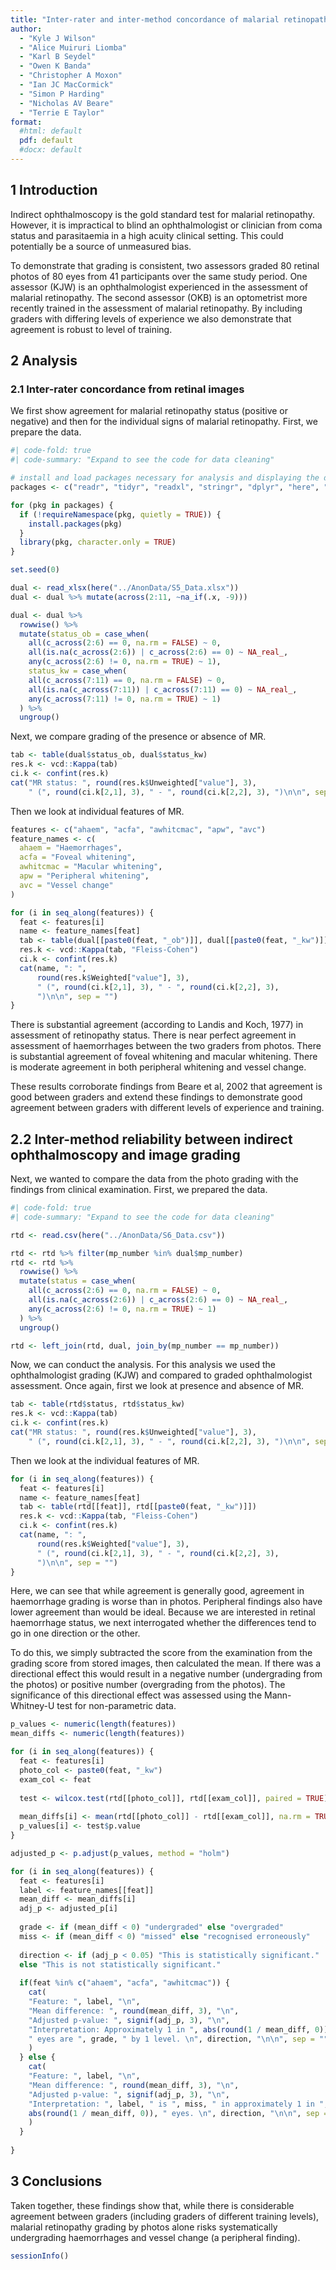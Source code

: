 ```yaml
---
title: "Inter-rater and inter-method concordance of malarial retinopathy grading"
author: 
  - "Kyle J Wilson"
  - "Alice Muiruri Liomba"
  - "Karl B Seydel"
  - "Owen K Banda"
  - "Christopher A Moxon"
  - "Ian JC MacCormick"
  - "Simon P Harding"
  - "Nicholas AV Beare"
  - "Terrie E Taylor"
format:
  #html: default
  pdf: default
  #docx: default
---
```


## 1 Introduction 

Indirect ophthalmoscopy is the gold standard test for malarial retinopathy. However, it is impractical to blind an ophthalmologist or clinician from coma status and parasitaemia in a high acuity clinical setting. This could potentially be a source of unmeasured bias.

To demonstrate that grading is consistent, two assessors graded 80 retinal photos of 80 eyes from 41 participants over the same study period. One assessor (KJW) is an ophthalmologist experienced in the assessment of malarial retinopathy. The second assessor (OKB) is an optometrist more recently trained in the assessment of malarial retinopathy. By including graders with differing levels of experience we also demonstrate that agreement is robust to level of training. 

## 2 Analysis
### 2.1 Inter-rater concordance from retinal images

We first show agreement for malarial retinopathy status (positive or negative) and then for the individual signs of malarial retinopathy. First, we prepare the data.

```r
#| code-fold: true
#| code-summary: "Expand to see the code for data cleaning"

# install and load packages necessary for analysis and displaying the data
packages <- c("readr", "tidyr", "readxl", "stringr", "dplyr", "here", "vcd")

for (pkg in packages) {
  if (!requireNamespace(pkg, quietly = TRUE)) {
    install.packages(pkg)
  }
  library(pkg, character.only = TRUE)
}

set.seed(0)

dual <- read_xlsx(here("../AnonData/S5_Data.xlsx"))
dual <- dual %>% mutate(across(2:11, ~na_if(.x, -9)))

dual <- dual %>%
  rowwise() %>%
  mutate(status_ob = case_when(
    all(c_across(2:6) == 0, na.rm = FALSE) ~ 0,
    all(is.na(c_across(2:6)) | c_across(2:6) == 0) ~ NA_real_,
    any(c_across(2:6) != 0, na.rm = TRUE) ~ 1),
    status_kw = case_when(
    all(c_across(7:11) == 0, na.rm = FALSE) ~ 0,
    all(is.na(c_across(7:11)) | c_across(7:11) == 0) ~ NA_real_,
    any(c_across(7:11) != 0, na.rm = TRUE) ~ 1)
  ) %>%
  ungroup()
```

Next, we compare grading of the presence or absence of MR.

```r
tab <- table(dual$status_ob, dual$status_kw)
res.k <- vcd::Kappa(tab)
ci.k <- confint(res.k)
cat("MR status: ", round(res.k$Unweighted["value"], 3), 
    " (", round(ci.k[2,1], 3), " - ", round(ci.k[2,2], 3), ")\n\n", sep = "")
```

Then we look at individual features of MR.

```r
features <- c("ahaem", "acfa", "awhitcmac", "apw", "avc")
feature_names <- c(
  ahaem = "Haemorrhages",
  acfa = "Foveal whitening",
  awhitcmac = "Macular whitening",
  apw = "Peripheral whitening",
  avc = "Vessel change"
)

for (i in seq_along(features)) {
  feat <- features[i]
  name <- feature_names[feat]
  tab <- table(dual[[paste0(feat, "_ob")]], dual[[paste0(feat, "_kw")]])
  res.k <- vcd::Kappa(tab, "Fleiss-Cohen")
  ci.k <- confint(res.k)
  cat(name, ": ", 
      round(res.k$Weighted["value"], 3), 
      " (", round(ci.k[2,1], 3), " - ", round(ci.k[2,2], 3), 
      ")\n\n", sep = "")
}
```

There is substantial agreement (according to Landis and Koch, 1977) in assessment of retinopathy status. There is near perfect agreement in assessment of haemorrhages between the two graders from photos. There is substantial agreement of foveal whitening and macular whitening. There is moderate agreement in both peripheral whitening and vessel change.

These results corroborate findings from Beare et al, 2002 that agreement is good between graders and extend these findings to demonstrate good agreement between graders with different levels of experience and training. 

## 2.2 Inter-method reliability between indirect ophthalmoscopy and image grading

Next, we wanted to compare the data from the photo grading with the findings from clinical examination. First, we prepared the data.

```r
#| code-fold: true
#| code-summary: "Expand to see the code for data cleaning"

rtd <- read.csv(here("../AnonData/S6_Data.csv"))

rtd <- rtd %>% filter(mp_number %in% dual$mp_number)
rtd <- rtd %>%
  rowwise() %>%
  mutate(status = case_when(
    all(c_across(2:6) == 0, na.rm = FALSE) ~ 0,
    all(is.na(c_across(2:6)) | c_across(2:6) == 0) ~ NA_real_,
    any(c_across(2:6) != 0, na.rm = TRUE) ~ 1)
  ) %>%
  ungroup()

rtd <- left_join(rtd, dual, join_by(mp_number == mp_number))
```

Now, we can conduct the analysis. For this analysis we used the ophthalmologist grading (KJW) and compared to graded ophthalmologist assessment. Once again, first we look at presence and absence of MR.

```r
tab <- table(rtd$status, rtd$status_kw)
res.k <- vcd::Kappa(tab)
ci.k <- confint(res.k)
cat("MR status: ", round(res.k$Unweighted["value"], 3), 
    " (", round(ci.k[2,1], 3), " - ", round(ci.k[2,2], 3), ")\n\n", sep = "")
```

Then we look at the individual features of MR. 

```r
for (i in seq_along(features)) {
  feat <- features[i]
  name <- feature_names[feat]
  tab <- table(rtd[[feat]], rtd[[paste0(feat, "_kw")]])
  res.k <- vcd::Kappa(tab, "Fleiss-Cohen")
  ci.k <- confint(res.k)
  cat(name, ": ", 
      round(res.k$Weighted["value"], 3), 
      " (", round(ci.k[2,1], 3), " - ", round(ci.k[2,2], 3), 
      ")\n\n", sep = "")
}
```

Here, we can see that while agreement is generally good, agreement in haemorrhage grading is worse than in photos. Peripheral findings also have lower agreement than would be ideal. Because we are interested in retinal haemorrhage status, we next interrogated whether the differences tend to go in one direction or the other.

To do this, we simply subtracted the score from the examination from the grading score from stored images, then calculated the mean. If there was a directional effect this would result in a negative number (undergrading from the photos) or positive number (overgrading from the photos). The significance of this directional effect was assessed using the Mann-Whitney-U test for non-parametric data.

```r
p_values <- numeric(length(features))
mean_diffs <- numeric(length(features))

for (i in seq_along(features)) {
  feat <- features[i]
  photo_col <- paste0(feat, "_kw")
  exam_col <- feat
  
  test <- wilcox.test(rtd[[photo_col]], rtd[[exam_col]], paired = TRUE)
  
  mean_diffs[i] <- mean(rtd[[photo_col]] - rtd[[exam_col]], na.rm = TRUE)
  p_values[i] <- test$p.value
}

adjusted_p <- p.adjust(p_values, method = "holm")

for (i in seq_along(features)) {
  feat <- features[i]
  label <- feature_names[[feat]]
  mean_diff <- mean_diffs[i]
  adj_p <- adjusted_p[i]
  
  grade <- if (mean_diff < 0) "undergraded" else "overgraded"
  miss <- if (mean_diff < 0) "missed" else "recognised erroneously"
  
  direction <- if (adj_p < 0.05) "This is statistically significant." 
  else "This is not statistically significant."
  
  if(feat %in% c("ahaem", "acfa", "awhitcmac")) {
    cat(
    "Feature: ", label, "\n",
    "Mean difference: ", round(mean_diff, 3), "\n",
    "Adjusted p-value: ", signif(adj_p, 3), "\n",
    "Interpretation: Approximately 1 in ", abs(round(1 / mean_diff, 0)), 
    " eyes are ", grade, " by 1 level. \n", direction, "\n\n", sep = ""
    )
  } else {
    cat(
    "Feature: ", label, "\n",
    "Mean difference: ", round(mean_diff, 3), "\n",
    "Adjusted p-value: ", signif(adj_p, 3), "\n",
    "Interpretation: ", label, " is ", miss, " in approximately 1 in ", 
    abs(round(1 / mean_diff, 0)), " eyes. \n", direction, "\n\n", sep = ""
    )
  }
  
}
```

## 3 Conclusions

Taken together, these findings show that, while there is considerable agreement between graders (including graders of different training levels), malarial retinopathy grading by photos alone risks systematically undergrading haemorrhages and vessel change (a peripheral finding).

```r
sessionInfo()
```
